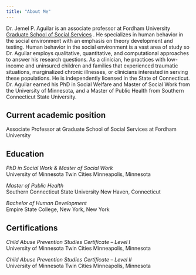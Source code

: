 ```yaml
---
title: "About Me"
---
```


Dr. Jemel P. Aguilar is an associate professor at Fordham University [Graduate School of Social Services](https://www.fordham.edu/graduate-school-of-social-service/) . He specializes in human behavior in the social environment with an emphasis on theory development and testing. Human behavior in the social environment is a vast area of study so Dr. Aguilar employs qualitative, quantitative, and computational approaches to answer his research questions. As a clinician, he practices with low-income and uninsured children and families that experienced traumatic situations, marginalized chronic illnesses, or clinicians interested in serving these populations. He is independently licensed in the State of Connecticut. Dr. Aguilar earned his PhD in Social Welfare and Master of Social Work from the University of Minnesota, and a Master of Public Health from Southern Connecticut State University.

## Current academic position 

Associate Professor at Graduate School of Social Services at Fordham University

## Education

*PhD in Social Work & Master of Social Work*\
University of Minnesota Twin Cities Minneapolis, Minnesota

*Master of Public Health*\
Southern Connecticut State University New Haven, Connecticut

*Bachelor of Human Development*\
Empire State College, New York, New York

## Certifications

*Child Abuse Prevention Studies Certificate – Level I*\
University of Minnesota Twin Cities Minneapolis, Minnesota

*Child Abuse Prevention Studies Certificate – Level II*\
University of Minnesota Twin Cities Minneapolis, Minnesota
